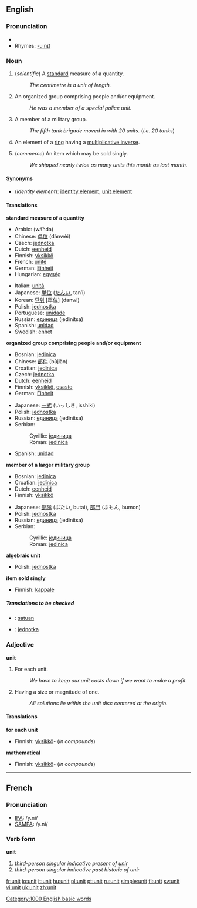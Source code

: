 ==English==

===Pronunciation===
*{{audio|en-us-unit.ogg|Audio (US)}}
*Rhymes: [[Rhymes:English:-uːnɪt|-uːnɪt]]

===Noun===
{{en-noun}}

#(''scientific'') A [[standard]] measure of a quantity.
#:''The centimetre is a unit of length.''
#An organized group comprising people and/or equipment.
#:''He was a member of a special police unit.''
# {{military}} A member of a military group.
#:''The fifth tank brigade moved in with 20 units.'' (''i.e. 20 tanks'')
# {{algebra}} An element of a [[ring]] having a [[multiplicative inverse]].
# (''commerce'') An item which may be sold singly.
#: ''We shipped nearly twice as many units this month as last month.''

====Synonyms====
*(''identity element''): [[identity element]], [[unit element]]

====Translations====
'''standard measure of a quantity'''
{{top}}
*Arabic: {{ARchar|[[وحدة]]}} (wáħda) {{f}}
*Chinese: [[单位]] (dānwèi)
*Czech: [[jednotka]]
*Dutch: [[eenheid]] {{f}}
*Finnish: [[yksikkö]]
*French: [[unité]] {{f}}
*German: [[Einheit]] {{f}}
*Hungarian: [[egység]]
{{mid}}
*Italian: [[unità]] {{f}}
*Japanese: [[単位]] ([[たんい]], tan’i)
*Korean: [[단위]] [單位] (danwi)
*Polish: [[jednostka]] {{f}}
*Portuguese: [[unidade]] {{f}}
*Russian: [[единица]] (jedinítsa) {{f}}
*Spanish: [[unidad]] {{f}}
*Swedish: [[enhet]]
{{bottom}}

'''organized group comprising people and/or equipment'''
{{top}}
*Bosnian: [[jedinica#Bosnian|jedinica]] {{f}}
*Chinese: [[部件]] (bùjiàn)
*Croatian: [[jedinica#Croatian|jedinica]] {{f}}
*Czech: [[jednotka]]
*Dutch: [[eenheid]] {{f}}
*Finnish: [[yksikkö]], [[osasto]]
*German: [[Einheit]] {{f}}
{{mid}}
*Japanese: [[一式]] (いっしき, isshiki)
*Polish: [[jednostka]] {{f}}
*Russian: [[единица]] (jedinítsa) {{f}}
*Serbian:
*:Cyrillic: [[јединица#Serbian|јединица]] {{f}}
*:Roman: [[jedinica#Serbian|jedinica]] {{f}}
*Spanish: [[unidad]] {{f}}
{{bottom}}

'''member of a larger military group'''
{{top}}
*Bosnian: [[jedinica#Bosnian|jedinica]] {{f}}
*Croatian: [[jedinica#Croatian|jedinica]] {{f}}
*Dutch: [[eenheid]] {{f}}
*Finnish: [[yksikkö]]
{{mid}}
*Japanese: [[部隊]] (ぶたい, butai), [[部門]] (ぶもん, bumon)
*Polish: [[jednostka]] {{f}}
*Russian: [[единица]] (jedinítsa) {{f}}
*Serbian:
*:Cyrillic: [[јединица#Serbian|јединица]] {{f}}
*:Roman: [[jedinica#Serbian|jedinica]] {{f}}
{{bottom}}

'''algebraic unit'''
{{top}}
{{mid}}
*Polish: [[jednostka]] {{f}}
{{bottom}}

'''item sold singly'''
{{top}}
*Finnish: [[kappale]]
{{mid}}
{{bottom}}

=====Translations to be checked=====
{{checktrans}}
*{{ttbc|Indonesian}}: [[satuan]]
*{{ttbc|Slovak}}: [[jednotka]] {{f}}

===Adjective===
'''unit''' {{notcomp}}

# For each unit.
#: ''We have to keep our unit costs down if we want to make a profit.''
# {{math}} Having a size or magnitude of one.
#: ''All solutions lie within the unit disc centered at the origin.''

====Translations====
'''for each unit'''
{{top}}
*Finnish: [[yksikkö]]- (''in compounds'')
{{mid}}
{{bottom}}

'''mathematical'''
{{top}}
*Finnish: [[yksikkö]]- (''in compounds'')
{{mid}}
{{bottom}}

----

==French==

===Pronunciation===
*[[w:IPA|IPA]]: /y.ni/
*[[w:SAMPA|SAMPA]]: /y.ni/

===Verb form===
'''unit'''

# ''third-person singular indicative present of [[unir]]''
# ''third-person singular indicative past historic of unir''

[[Category:1000 English basic words]]

[[fr:unit]]
[[io:unit]]
[[it:unit]]
[[hu:unit]]
[[pl:unit]]
[[pt:unit]]
[[ru:unit]]
[[simple:unit]]
[[fi:unit]]
[[sv:unit]]
[[vi:unit]]
[[uk:unit]]
[[zh:unit]]